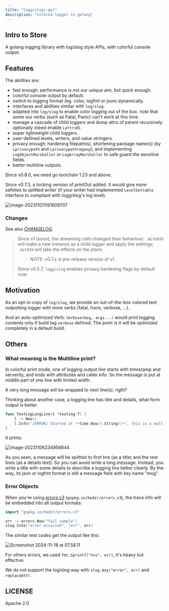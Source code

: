 ```yaml
---
title: "logg/slog(-go)"
description: "Colored logger in golang"
---
```


## Intro to Store

A golang logging library with log/slog style APIs, with colorful console output.

## Features

The abilities are:

- fast enough: performance is not our unique aim, but quick enough.
- colorful console output by default.
- switch to logging format (eg. color, logfmt or json) dynamically.
- interfaces and abilities similar with `log/slog`.
- adapted into `log/slog` to enable color logging out of the box. note that some our verbs (such as Fatal, Panic) can't work at this time.
- manage a cascade of child loggers and dump attrs of parent recursively optionally (need enable `LattrsR`).
- super lightweight child loggers.
- user-defined levels, writers, and value stringers.
- privacy enough: hardening filepath(s), shortening package name(s) (by `Lprivacypath` and `Lprivacypathregexp`); and implementing `LogObjectMarshaller` or `LogArrayMarshaller` to safe guard the sensitive fields.
- better multiline outputs.

Since v0.8.0, we need go toolchain 1.23 and above.

Since v0.7.3, a locking version of printOut added. It would give more safeties to splitted writer (if your writer had implemented `LevelSettable` interface to compliant with logg/slog's log level).

![image-20231107091609707](/images/logg/image-20231107091609707.png)

### Changes

See also [CHANGELOG](CHANGELOG).

> Since v1 (soon), the streaming calls changed their behaviour: `.WithXXX` will make a new instance as a child logger and apply the settings; `.SetXXX` will take the effects on the place.
>
> > NOTE: v0.7.x is pre-release version of v1.
>
> Since v0.5.7, `logg/slog` enables privacy hardening flags by default now.

## Motivation

As an opt-in copy of `log/slog`, we provide an out-of-the-box colored text outputting logger with more verbs (fatal, trace, verbose, ...).

And an auto-optimized Verb: `Verbose(msg, args...)` would print logging contents only if build tag `verbose` defined.
The point is it will be optimized completely in a default build.

## Others

### What meaning is the Multiline print?

In colorful print mode, one of logging output line starts with timestamp and serverity, and ends with attributes and caller info. So the message is put at middle part of one line with limited width.

A very long message will be wrapped to next line(s), right?

Thinking about another case, a logging line has title and details, what form output is better.

```go
func TestLogLongLine(t *testing.T) {
    l := New()
    l.Info("/ERROR/ Started at "+time.Now().String()+", this is a multi-line test\nVersion: 2.0.1\nPackage: hedzr/hilog", "Aa", 1, "Bbb", "a string", "Cc", 3.732, "D", 2.71828+5.3571i)
}
```

It prints:

![image-20231106234956844](/images/logg/image-20231106234956844.png)

As you seen, a message will be splitted to first line (as a title) and the rest lines (as a details text). So you can avoid write a long message. Instead, you write a title with some details to describe a logging line better clearly. By the way, its json or logfmt format is still a message field with key name "msg".

### Error Objects

When you're using [errors.v3](https://github.com/hedzr/errors) (`gopkg.in/hedzr/errors.v3`), the trace info will be embedded into all output formats:

```go
import "gopkg.in/hedzr/errors.v3"

err := errors.New("fail sample")
slog.Info("error occurred", "err", err)
```

The similar test codes get the output like this:

![Screenshot 2024-11-18 at 07.58.11](/images/logg/20241118_1731888090.png)

For others errors, we used `fmt.Sprintf("%+v", err)`, it's heavy but effective.

We do not support the log/slog way with `slog.Any("error", err)` and `replaceAttr`.

## LICENSE

Apache 2.0
